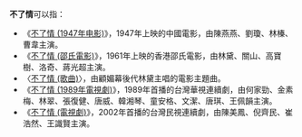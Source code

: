 '''不了情'''可以指：
*《[[不了情_(1947年电影)|不了情 (1947年电影)]]》，1947年上映的中國電影，由陳燕燕、劉瓊、林榛、曹韋主演。
*《[[不了情_(邵氏電影)|不了情 (邵氏電影)]]》，1961年上映的香港邵氏電影，由林黛、關山、高寶樹、洛奇、蔣光超主演。
*〈[[不了情_(歌曲)|不了情 (歌曲)]]〉，由顧媚幕後代林黛主唱的電影主題曲。
*《[[不了情_(1989年電視劇)|不了情 (1989年電視劇)]]》，1989年首播的台灣華視連續劇，由何家勁、金素梅、林翠、張復健、唐威、韓湘琴、童安格、文潔、唐琪、王佩韻主演。
*《[[不了情_(電視劇)|不了情 (電視劇)]]》，2002年首播的台灣民視連續劇，由陳美鳳、倪齊民、崔浩然、王識賢主演。
{{disambig|Cat=三字作品消歧义}}